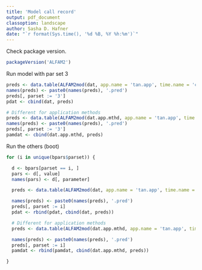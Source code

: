 ```yaml
---
title: 'Model call record'
output: pdf_document
classoption: landscape
author: Sasha D. Hafner
date: "`r format(Sys.time(), '%d %B, %Y %h:%m')`"
---
```


Check package version.

```r
packageVersion('ALFAM2')
```

Run model with par set 3
```r
preds <- data.table(ALFAM2mod(dat, app.name = 'tan.app', time.name = 'ct', group = 'id', pars = pars03, cmns = cmns, prep = TRUE))
names(preds) <- paste0(names(preds), '.pred')
preds[, parset := '3']
pdat <- cbind(dat, preds)

# Different for application methods
preds <- data.table(ALFAM2mod(dat.app.mthd, app.name = 'tan.app', time.name = 'ct', group = 'id', pars = pars03, cmns = cmns, prep = TRUE))
names(preds) <- paste0(names(preds), '.pred')
preds[, parset := '3']
pamdat <- cbind(dat.app.mthd, preds)
```

Run the others (boot)

```r
for (i in unique(bpars$parset)) {

  d <- bpars[parset == i, ]
  pars <- d[, value]
  names(pars) <- d[, parameter]

  preds <- data.table(ALFAM2mod(dat, app.name = 'tan.app', time.name = 'ct', group = 'id', pars = pars, cmns = cmns, prep = TRUE))

  names(preds) <- paste0(names(preds), '.pred')
  preds[, parset := i]
  pdat <- rbind(pdat, cbind(dat, preds))

  # Different for application methods
  preds <- data.table(ALFAM2mod(dat.app.mthd, app.name = 'tan.app', time.name = 'ct', group = 'id', pars = pars, cmns = cmns, prep = TRUE))

  names(preds) <- paste0(names(preds), '.pred')
  preds[, parset := i]
  pamdat <- rbind(pamdat, cbind(dat.app.mthd, preds))

}
```




